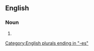==English==

===Noun===
{{head|en|noun form}}

# {{plural of|adventuress|lang=en}}

[[Category:English plurals ending in "-es"]]